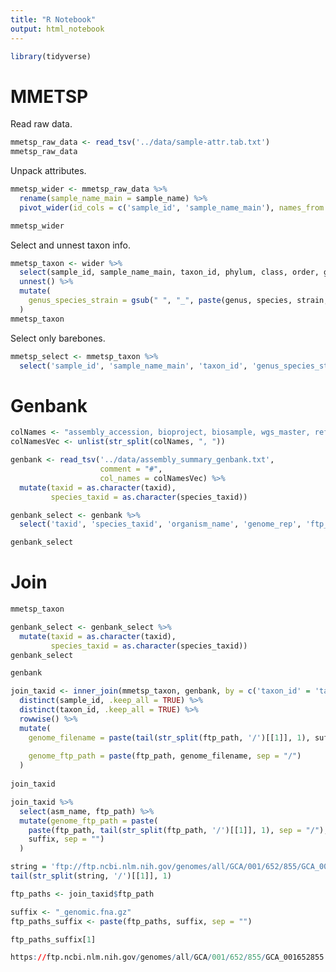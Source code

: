 ```yaml
---
title: "R Notebook"
output: html_notebook
---
```


```r
library(tidyverse)
```

# MMETSP

Read raw data.
```r
mmetsp_raw_data <- read_tsv('../data/sample-attr.tab.txt')
mmetsp_raw_data
```
Unpack attributes.
```r
mmetsp_wider <- mmetsp_raw_data %>%
  rename(sample_name_main = sample_name) %>%
  pivot_wider(id_cols = c('sample_id', 'sample_name_main'), names_from = "attr_type", values_from = "attr_value", names_repair = "unique")

mmetsp_wider
```
Select and unnest taxon info.
```r
mmetsp_taxon <- wider %>%
  select(sample_id, sample_name_main, taxon_id, phylum, class, order, genus, species, strain) %>%
  unnest() %>%
  mutate(
    genus_species_strain = gsub(" ", "_", paste(genus, species, strain, sep = "_"))
  )
mmetsp_taxon
```

Select only barebones.
```r
mmetsp_select <- mmetsp_taxon %>%
  select('sample_id', 'sample_name_main', 'taxon_id', 'genus_species_strain')
```

# Genbank

```r
colNames <- "assembly_accession, bioproject, biosample, wgs_master, refseq_category, taxid, species_taxid, organism_name, infraspecific_name, infraspecific_name2, isolateversion_status, assembly_level, release_type, genome_rep, seq_rel_date, asm_name, submitter, gbrs_paired_asm, paired_asm_comp, ftp_path, excluded_from_refseq, relation_to_type_material"
colNamesVec <- unlist(str_split(colNames, ", "))
```

```r
genbank <- read_tsv('../data/assembly_summary_genbank.txt',
                    comment = "#",
                    col_names = colNamesVec) %>%
  mutate(taxid = as.character(taxid),
         species_taxid = as.character(species_taxid))
```

```r
genbank_select <- genbank %>%
  select('taxid', 'species_taxid', 'organism_name', 'genome_rep', 'ftp_path')

genbank_select
```

# Join

```r
mmetsp_taxon
```

```r
genbank_select <- genbank_select %>%
  mutate(taxid = as.character(taxid),
         species_taxid = as.character(species_taxid))
genbank_select
```
```r
genbank
```

```r
join_taxid <- inner_join(mmetsp_taxon, genbank, by = c('taxon_id' = 'taxid')) %>%
  distinct(sample_id, .keep_all = TRUE) %>%
  distinct(taxon_id, .keep_all = TRUE) %>%
  rowwise() %>%
  mutate(
    genome_filename = paste(tail(str_split(ftp_path, '/')[[1]], 1), suffix, sep = ""),
    
    genome_ftp_path = paste(ftp_path, genome_filename, sep = "/")
  )
  
join_taxid
```


```r
join_taxid %>%
  select(asm_name, ftp_path) %>%
  mutate(genome_ftp_path = paste(
    paste(ftp_path, tail(str_split(ftp_path, '/')[[1]], 1), sep = "/"),
    suffix, sep = "")
  )
```


```r
string = 'ftp://ftp.ncbi.nlm.nih.gov/genomes/all/GCA/001/652/855/GCA_001652855.1_Pro_Min_D-127.v1.0'
tail(str_split(string, '/')[[1]], 1)
```

```r
ftp_paths <- join_taxid$ftp_path
```
```r
suffix <- "_genomic.fna.gz"
ftp_paths_suffix <- paste(ftp_paths, suffix, sep = "")
```


```r
ftp_paths_suffix[1]
```

```r
https://ftp.ncbi.nlm.nih.gov/genomes/all/GCA/001/652/855/GCA_001652855.1_Pro_Min_D-127.v1.0/GCA_001652855.1_Pro_Min_D-127.v1.0_genomic.fna.gz
```

